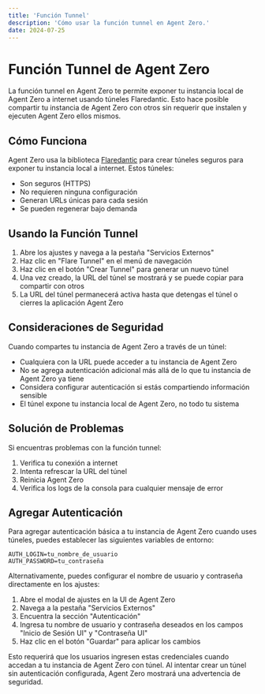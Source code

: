 ```yaml
---
title: 'Función Tunnel'
description: 'Cómo usar la función tunnel en Agent Zero.'
date: 2024-07-25
---
```


# Función Tunnel de Agent Zero

La función tunnel en Agent Zero te permite exponer tu instancia local de Agent Zero a internet usando túneles Flaredantic. Esto hace posible compartir tu instancia de Agent Zero con otros sin requerir que instalen y ejecuten Agent Zero ellos mismos.

## Cómo Funciona

Agent Zero usa la biblioteca [Flaredantic](https://pypi.org/project/flaredantic/) para crear túneles seguros para exponer tu instancia local a internet. Estos túneles:

- Son seguros (HTTPS)
- No requieren ninguna configuración
- Generan URLs únicas para cada sesión
- Se pueden regenerar bajo demanda

## Usando la Función Tunnel

1. Abre los ajustes y navega a la pestaña "Servicios Externos"
2. Haz clic en "Flare Tunnel" en el menú de navegación
3. Haz clic en el botón "Crear Tunnel" para generar un nuevo túnel
4. Una vez creado, la URL del túnel se mostrará y se puede copiar para compartir con otros
5. La URL del túnel permanecerá activa hasta que detengas el túnel o cierres la aplicación Agent Zero

## Consideraciones de Seguridad

Cuando compartes tu instancia de Agent Zero a través de un túnel:

- Cualquiera con la URL puede acceder a tu instancia de Agent Zero
- No se agrega autenticación adicional más allá de lo que tu instancia de Agent Zero ya tiene
- Considera configurar autenticación si estás compartiendo información sensible
- El túnel expone tu instancia local de Agent Zero, no todo tu sistema

## Solución de Problemas

Si encuentras problemas con la función tunnel:

1. Verifica tu conexión a internet
2. Intenta refrescar la URL del túnel
3. Reinicia Agent Zero
4. Verifica los logs de la consola para cualquier mensaje de error

## Agregar Autenticación

Para agregar autenticación básica a tu instancia de Agent Zero cuando uses túneles, puedes establecer las siguientes variables de entorno:

```
AUTH_LOGIN=tu_nombre_de_usuario
AUTH_PASSWORD=tu_contraseña
```

Alternativamente, puedes configurar el nombre de usuario y contraseña directamente en los ajustes:

1. Abre el modal de ajustes en la UI de Agent Zero
2. Navega a la pestaña "Servicios Externos"
3. Encuentra la sección "Autenticación"
4. Ingresa tu nombre de usuario y contraseña deseados en los campos "Inicio de Sesión UI" y "Contraseña UI"
5. Haz clic en el botón "Guardar" para aplicar los cambios

Esto requerirá que los usuarios ingresen estas credenciales cuando accedan a tu instancia de Agent Zero con túnel. Al intentar crear un túnel sin autenticación configurada, Agent Zero mostrará una advertencia de seguridad.